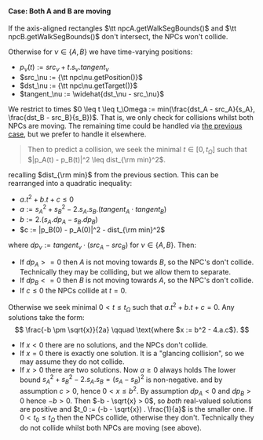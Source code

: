 
#### Case: Both A and B are moving

If the axis-aligned rectangles
$\tt npcA.getWalkSegBounds()$ and $\tt npcB.getWalkSegBounds()$
don't intersect, the NPCs won't collide.<QedIcon/>


Otherwise for $\nu \in \{ A, B \}$ we have time-varying positions:
- $p_\nu(t) := src_\nu + t . s_\nu . tangent_\nu$
- $src_\nu := {\tt npc\nu.getPosition()}$
- $dst_\nu := {\tt npc\nu.getTarget()}$
- $tangent_\nu := \widehat{dst_\nu - src_\nu}$

We restrict to times $0 \leq t \leq t_\Omega := min(\frac{dst_A - src_A}{s_A}, \frac{dst_B - src_B}{s_B})$.
That is, we only check for collisions whilst both NPCs are moving.
The remaining time could be handled via [the previous case](#case--a-moves-but-b-is-stationary),
but we prefer to handle it elsewhere.

> Then to predict a collision,
> we seek the minimal $t \in [0, t_\Omega]$ such that $|p_A(t) - p_B(t)|^2 \leq dist_{\rm min}^2$.

recalling $dist_{\rm min}$ from the previous section.
This can be rearranged into a quadratic inequality:

- $a.t^2 + b.t + c ≤ 0$
- $a := s_A^2 + s_B^2 - 2 . s_A . s_B . (tangent_A \cdot tangent_B)$
- $b := 2. (s_A . dp_A - s_B . dp_B)$
- $c := |p_B(0) - p_A(0)|^2 - dist_{\rm min}^2$

where $dp_\nu := tangent_\nu \cdot (src_A - src_B)$ for $\nu \in \{ A, B \}$.
Then:
- If $dp_A >= 0$ then $A$ is not moving towards $B$, so the NPC's don't collide.<QedIcon/> <SideNote>Technically they may be colliding, but we allow them to separate.</SideNote>
- If $dp_B <= 0$ then $B$ is not moving towards $A$, so the NPC's don't collide.<QedIcon/>
- If $c \leq 0$ the NPCs collide at $t = 0$.<QedIcon/>

Otherwise we seek minimal $0 < t \leq t_\Omega$ such that $a.t^2 + b.t + c = 0$.
Any solutions take the form:
$$
\frac{-b \pm \sqrt{x}}{2a}
\qquad
\text{where $x := b^2 - 4.a.c$}.
$$
- If $x < 0$ there are no solutions, and the NPCs don't collide.<QedIcon/>
- If $x = 0$ there is exactly one solution. It is a "glancing collision",
  so we may assume they do not collide.<QedIcon/>
- If $x > 0$ there are two solutions.
  Now $a \geq 0$ always holds <SideNote>The lower bound $s_A^2 + s_B^2 - 2. s_A . s_B = (s_A - s_B)^2$ is non-negative.</SideNote> and by assumption $c > 0$, hence $0 < x \leq b^2$.
  By assumption $dp_A < 0$ and $dp_B > 0$ hence $-b > 0$.
  Then $-b - \sqrt{x} > 0$, 
  so _both_ real-valued solutions are positive and $t_0 := (-b - \sqrt{x}) . \frac{1}{a}$ is the smaller one.
  If $0 < t_0 \leq t_\Omega$ then the NPCs collide, otherwise they don't.<QedIcon/> <SideNote>Technically they do not collide whilst both NPCs are moving (see above).</SideNote>
